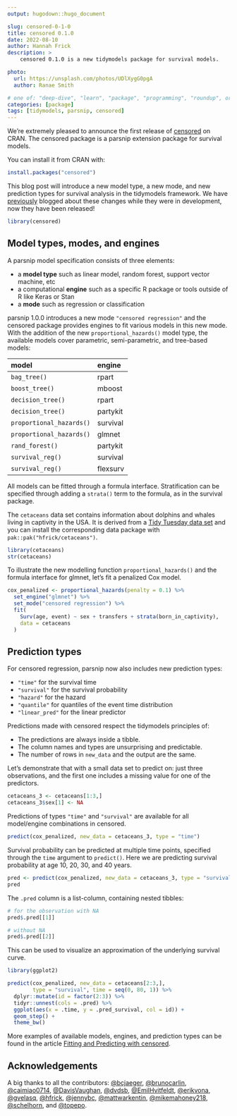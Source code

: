 ```yaml
---
output: hugodown::hugo_document

slug: censored-0-1-0
title: censored 0.1.0
date: 2022-08-10
author: Hannah Frick
description: >
    censored 0.1.0 is a new tidymodels package for survival models.

photo:
  url: https://unsplash.com/photos/UDlXygG0pgA
  author: Ranae Smith

# one of: "deep-dive", "learn", "package", "programming", "roundup", or "other"
categories: [package] 
tags: [tidymodels, parsnip, censored]
---
```


<!--
TODO:
* [x] Look over / edit the post's title in the yaml
* [x] Edit (or delete) the description; note this appears in the Twitter card
* [x] Pick category and tags (see existing with `hugodown::tidy_show_meta()`)
* [x] Find photo & update yaml metadata
* [x] Create `thumbnail-sq.jpg`; height and width should be equal
* [x] Create `thumbnail-wd.jpg`; width should be >5x height
* [x] `hugodown::use_tidy_thumbnails()`
* [x] Add intro sentence, e.g. the standard tagline for the package
* [x] `usethis::use_tidy_thanks()`
-->

We're extremely pleased to announce the first release of [censored](https://censored.tidymodels.org) on CRAN. The censored package is a parsnip extension package for survival models.

You can install it from CRAN with:

```r
install.packages("censored")
```

This blog post will introduce a new model type, a new mode, and new prediction types for survival analysis in the tidymodels framework. We have [previously](https://www.tidyverse.org/blog/2021/11/survival-analysis-parsnip-adjacent/) blogged about these changes while they were in development, now they have been released!

```r
library(censored)
```

## Model types, modes, and engines

A parsnip model specification consists of three elements:

-   a **model type** such as linear model, random forest, support vector machine, etc
-   a computational **engine** such as a specific R package or tools outside of R like Keras or Stan
-   a **mode** such as regression or classification

parsnip 1.0.0 introduces a new mode `"censored regression"` and the censored package provides engines to fit various models in this new mode. With the addition of the new `proportional_hazards()` model type, the available models cover parametric, semi-parametric, and tree-based models:

| model                    | engine   |
|:-------------------------|:---------|
| `bag_tree()`             | rpart    |
| `boost_tree()`           | mboost   |
| `decision_tree()`        | rpart    |
| `decision_tree()`        | partykit |
| `proportional_hazards()` | survival |
| `proportional_hazards()` | glmnet   |
| `rand_forest()`          | partykit |
| `survival_reg()`         | survival |
| `survival_reg()`         | flexsurv |

All models can be fitted through a formula interface. Stratification can be specified through adding a `strata()` term to the formula, as in the survival package.

The `cetaceans` data set contains information about dolphins and whales living in captivity in the USA. It is derived from a [Tidy Tuesday data set](https://github.com/rfordatascience/tidytuesday/tree/master/data/2018/2018-12-18) and you can install the corresponding data package with `pak::pak("hfrick/cetaceans")`.

```r
library(cetaceans)
str(cetaceans)
```

To illustrate the new modelling function `proportional_hazards()` and the formula interface for glmnet, let's fit a penalized Cox model.

```r
cox_penalized <- proportional_hazards(penalty = 0.1) %>%
  set_engine("glmnet") %>%
  set_mode("censored regression") %>%
  fit(
    Surv(age, event) ~ sex + transfers + strata(born_in_captivity),
    data = cetaceans
  )
```

## Prediction types

For censored regression, parsnip now also includes new prediction types:

- `"time"` for the survival time
- `"survival"` for the survival probability
- `"hazard"` for the hazard
- `"quantile"` for quantiles of the event time distribution
- `"linear_pred"` for the linear predictor

Predictions made with censored respect the tidymodels principles of:

- The predictions are always inside a tibble.
- The column names and types are unsurprising and predictable.
- The number of rows in `new_data` and the output are the same.

Let's demonstrate that with a small data set to predict on: just three observations, and the first one includes a missing value for one of the predictors.

```r
cetaceans_3 <- cetaceans[1:3,]
cetaceans_3$sex[1] <- NA
```

Predictions of types `"time"` and `"survival"` are available for all model/engine combinations in censored.

```r
predict(cox_penalized, new_data = cetaceans_3, type = "time")
```

Survival probability can be predicted at multiple time points, specified through the `time` argument to `predict()`. Here we are predicting survival probability at age 10, 20, 30, and 40 years.

```r
pred <- predict(cox_penalized, new_data = cetaceans_3, type = "survival", time = c(10, 20, 30, 40))
pred
```

The `.pred` column is a list-column, containing nested tibbles:

```r
# for the observation with NA
pred$.pred[[1]]

# without NA
pred$.pred[[2]]
```

This can be used to visualize an approximation of the underlying survival curve.

```r
library(ggplot2)

predict(cox_penalized, new_data = cetaceans[2:3,], 
        type = "survival", time = seq(0, 80, 1)) %>% 
  dplyr::mutate(id = factor(2:3)) %>% 
  tidyr::unnest(cols = .pred) %>% 
  ggplot(aes(x = .time, y = .pred_survival, col = id)) +
  geom_step() +
  theme_bw()
```

More examples of available models, engines, and prediction types can be found in the article [Fitting and Predicting with censored](https://censored.tidymodels.org/articles/examples.html).

## Acknowledgements

A big thanks to all the contributors: [&#x0040;bcjaeger](https://github.com/bcjaeger), [&#x0040;brunocarlin](https://github.com/brunocarlin), [&#x0040;caimiao0714](https://github.com/caimiao0714), [&#x0040;DavisVaughan](https://github.com/DavisVaughan), [&#x0040;dvdsb](https://github.com/dvdsb), [&#x0040;EmilHvitfeldt](https://github.com/EmilHvitfeldt), [&#x0040;erikvona](https://github.com/erikvona), [&#x0040;gvelasq](https://github.com/gvelasq), [&#x0040;hfrick](https://github.com/hfrick), [&#x0040;jennybc](https://github.com/jennybc), [&#x0040;mattwarkentin](https://github.com/mattwarkentin), [&#x0040;mikemahoney218](https://github.com/mikemahoney218), [&#x0040;schelhorn](https://github.com/schelhorn), and [&#x0040;topepo](https://github.com/topepo).
